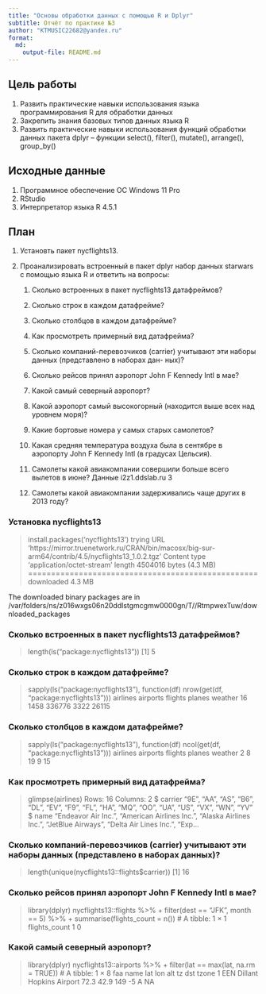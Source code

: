```yaml
---
title: "Основы обработки данных с помощью R и Dplyr"
subtitle: Отчёт по практике №3
author: "KTMUSIC22682@yandex.ru"
format: 
  md:
    output-file: README.md
---
```


## Цель работы

1.  Развить практические навыки использования языка программирования R для обработки данных
2.  Закрепить знания базовых типов данных языка R
3.  Развить практические навыки использования функций обработки данных пакета dplyr – функции select(), filter(), mutate(), arrange(), group_by()

## Исходные данные

1.  Программное обеспечение ОС Windows 11 Pro
2.  RStudio
3.  Интерпретатор языка R 4.5.1

## План

1.  Установть пакет nycflights13.

2.  Проанализировать встроенный в пакет dplyr набор данных starwars с помощью языка R и ответить на вопросы:

    1.  Сколько встроенных в пакет nycflights13 датафреймов?

    2.  Сколько строк в каждом датафрейме?

    3.  Сколько столбцов в каждом датафрейме?

    4.  Как просмотреть примерный вид датафрейма?

    5.  Сколько компаний-перевозчиков (carrier) учитывают эти наборы данных (представлено в наборах дан- ных)?

    6.  Сколько рейсов принял аэропорт John F Kennedy Intl в мае?

    7.  Какой самый северный аэропорт?

    8.  Какой аэропорт самый высокогорный (находится выше всех над уровнем моря)?

    9.  Какие бортовые номера у самых старых самолетов?

    10. Какая средняя температура воздуха была в сентябре в аэропорту John F Kennedy Intl (в градусах Цельсия).

    11. Самолеты какой авиакомпании совершили больше всего вылетов в июне? Данные i2z1.ddslab.ru 3

    12. Самолеты какой авиакомпании задерживались чаще других в 2013 году?
    
    
### Установка nycflights13
> install.packages('nycflights13')
trying URL 'https://mirror.truenetwork.ru/CRAN/bin/macosx/big-sur-arm64/contrib/4.5/nycflights13_1.0.2.tgz'
Content type 'application/octet-stream' length 4504016 bytes (4.3 MB)
==================================================
downloaded 4.3 MB

The downloaded binary packages are in
	/var/folders/ns/z016wxgs06n20ddlstgmcgmw0000gn/T//RtmpwexTuw/downloaded_packages
	

### Сколько встроенных в пакет nycflights13 датафреймов?
> length(ls("package:nycflights13"))
[1] 5


### Сколько строк в каждом датафрейме?
> sapply(ls("package:nycflights13"), function(df) nrow(get(df, "package:nycflights13")))
airlines airports  flights   planes  weather 
      16     1458   336776     3322    26115 
      
      
### Сколько столбцов в каждом датафрейме?
> sapply(ls("package:nycflights13"), function(df) ncol(get(df, "package:nycflights13")))
airlines airports  flights   planes  weather 
       2        8       19        9       15 


### Как просмотреть примерный вид датафрейма?
> glimpse(airlines)
Rows: 16
Columns: 2
$ carrier <chr> "9E", "AA", "AS", "B6", "DL", "EV", "F9", "FL", "HA", "MQ", "OO", "UA", "US", "VX", "WN", "YV"
$ name    <chr> "Endeavor Air Inc.", "American Airlines Inc.", "Alaska Airlines Inc.", "JetBlue Airways", "Delta Air Lines Inc.", "Exp…


### Сколько компаний-перевозчиков (carrier) учитывают эти наборы данных (представлено в наборах данных)?
> length(unique(nycflights13::flights$carrier))
[1] 16


### Сколько рейсов принял аэропорт John F Kennedy Intl в мае?
> library(dplyr)
> nycflights13::flights %>%
+     filter(dest == "JFK", month == 5) %>%
+     summarise(flights_count = n())
# A tibble: 1 × 1
  flights_count
          <int>
1             0


### Какой самый северный аэропорт?
> library(dplyr)
> nycflights13::airports %>%
+     filter(lat == max(lat, na.rm = TRUE))
# A tibble: 1 × 8
  faa   name                      lat   lon   alt    tz dst   tzone
  <chr> <chr>                   <dbl> <dbl> <dbl> <dbl> <chr> <chr>
1 EEN   Dillant Hopkins Airport  72.3  42.9   149    -5 A     NA   